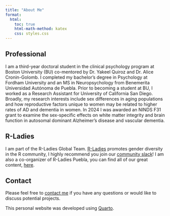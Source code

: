 ```yaml
---
title: "About Me"
format:
  html:
    toc: true
    html-math-method: katex
    css: styles.css
---
```



::: {#about-block}


Professional
-------------------------------------------
I am a third-year doctoral student in the clinical psychology program at Boston University (BU) co-mentored by Dr. Yakeel Quiroz and Dr. Alice Cronin-Golomb. I completed my bachelor’s degree in Psychology at Fordham University and an MS in Neuropsychology from Benemerita Universidad Autónoma de Puebla. Prior to becoming a student at BU, I worked as a Research Assistant for University of California San Diego. Broadly, my research interests include sex differences in aging populations and how reproductive factors unique to women may be related to higher rates of AD and dementia in women. In 2024 I was awarded an NINDS F31 grant to examine the sex-specific effects on white matter integrity and brain function in autosomal dominant Alzheimer's disease and vascular dementia. 



R-Ladies 
-------------------------------------------

I am part of the R-Ladies Global Team. [R-Ladies](https://rladies.org/) promotes gender diversity in the R community, I highly recommend you join our [community slack](https://rladies-community-slack.herokuapp.com/)! I am also a co-organizer of R-Ladies Puebla, you can find all of our great content, [here](https://www.youtube.com/@RLadiesPuebla/videos). 


Contact
-------------------------------------------

Please feel free to [contact me](mailto:mail.averigiudicessi@gmail.com) if you have any questions or would like to discuss potential projects.


This personal website was developed using [Quarto](https://quarto.org/).



:::